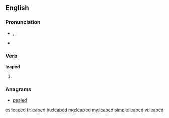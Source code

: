 ==English==

===Pronunciation===
* {{enPR|lēpt}}, {{IPA|/liːpt/}}, {{SAMPA|/li:pt/}}
* {{audio|En-us-leaped.ogg|Audio (US)}}

===Verb===
'''leaped'''

# {{past of|leap}}

===Anagrams===
* [[pealed#English|pealed]]

[[es:leaped]]
[[fr:leaped]]
[[hu:leaped]]
[[mg:leaped]]
[[my:leaped]]
[[simple:leaped]]
[[vi:leaped]]